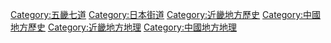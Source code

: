 [[Category:五畿七道|Category:五畿七道]]
[[Category:日本街道|Category:日本街道]]
[[Category:近畿地方歷史|Category:近畿地方歷史]]
[[Category:中國地方歷史|Category:中國地方歷史]]
[[Category:近畿地方地理|Category:近畿地方地理]]
[[Category:中國地方地理|Category:中國地方地理]]